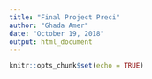 ```yaml
---
title: "Final Project Preci"
author: "Ghada Amer"
date: "October 19, 2018"
output: html_document
---
```


```r
knitr::opts_chunk$set(echo = TRUE)
```

